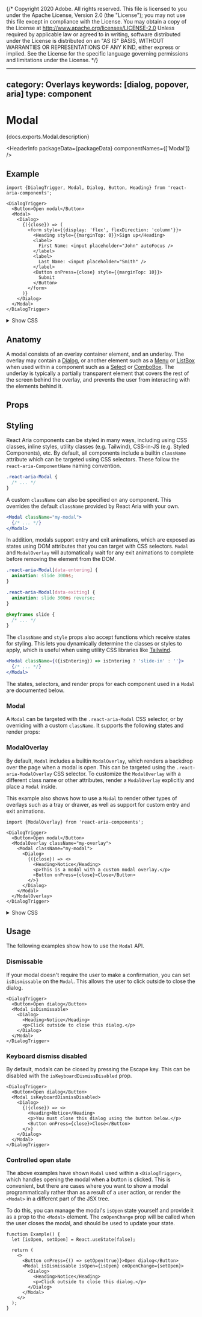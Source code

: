 {/* Copyright 2020 Adobe. All rights reserved.
This file is licensed to you under the Apache License, Version 2.0 (the "License");
you may not use this file except in compliance with the License. You may obtain a copy
of the License at http://www.apache.org/licenses/LICENSE-2.0
Unless required by applicable law or agreed to in writing, software distributed under
the License is distributed on an "AS IS" BASIS, WITHOUT WARRANTIES OR REPRESENTATIONS
OF ANY KIND, either express or implied. See the License for the specific language
governing permissions and limitations under the License. */}



---
category: Overlays
keywords: [dialog, popover, aria]
type: component
---

# Modal

<PageDescription>{docs.exports.Modal.description}</PageDescription>

<HeaderInfo
  packageData={packageData}
  componentNames={['Modal']} />

## Example

```tsx example
import {DialogTrigger, Modal, Dialog, Button, Heading} from 'react-aria-components';

<DialogTrigger>
  <Button>Open modal</Button>
  <Modal>
    <Dialog>
      {({close}) => (
        <form style={{display: 'flex', flexDirection: 'column'}}>
          <Heading style={{marginTop: 0}}>Sign up</Heading>
          <label>
            First Name: <input placeholder="John" autoFocus />
          </label>
          <label>
            Last Name: <input placeholder="Smith" />
          </label>
          <Button onPress={close} style={{marginTop: 10}}>
            Submit
          </Button>
        </form>
      )}
    </Dialog>
  </Modal>
</DialogTrigger>
```

<details>
  <summary style={{fontWeight: 'bold'}}><ChevronRight size="S" /> Show CSS</summary>

```css
.react-aria-ModalOverlay {
  position: fixed;
  inset: 0;
  background: rgba(0 0 0 / .5);
  display: flex;
  align-items: center;
  justify-content: center;
}

.react-aria-Modal {
  border: 1px solid var(--spectrum-global-color-gray-400);
  box-shadow: 0 8px 20px rgba(0 0 0 / 0.1);
  border-radius: 6px;
  background: var(--page-background);
  outline: none;
  padding: 30px;
  max-width: 250px;
}

.react-aria-Dialog {
  outline: none;

  & h2 {
    line-height: 1em;
    margin-top: 0;
  }
}

.react-aria-Button {
  background: var(--spectrum-global-color-gray-50);
  border: 1px solid var(--spectrum-global-color-gray-400);
  border-radius: 4px;
  appearance: none;
  vertical-align: middle;
  font-size: 1.2rem;
  text-align: center;
  margin: 0;
  outline: none;
  padding: 6px;
  transition: border-color 200ms;

  &[data-hovered] {
    border-color: var(--spectrum-global-color-gray-500);
  }

  &[data-pressed] {
    box-shadow: inset 0 1px 2px rgb(0 0 0 / 0.1);
    background: var(--spectrum-global-color-gray-100);
    border-color: var(--spectrum-global-color-gray-600);
  }

  &[data-focus-visible] {
    border-color: slateblue;
    box-shadow: 0 0 0 1px slateblue;
  }
}
```

</details>

## Anatomy

A modal consists of an overlay container element, and an underlay. The overlay may contain a [Dialog](Dialog.html), or another element such as a [Menu](Menu.html) or [ListBox](ListBox.html) when used within a component such as a [Select](Select.html) or [ComboBox](ComboBox.html). The underlay is typically a partially transparent element that covers the rest of the screen behind the overlay, and prevents the user from interacting with the elements behind it.

## Props

<PropTable component={docs.exports.Modal} links={docs.links} />

## Styling

React Aria components can be styled in many ways, including using CSS classes, inline styles, utility classes (e.g. Tailwind), CSS-in-JS (e.g. Styled Components), etc. By default, all components include a builtin `className` attribute which can be targeted using CSS selectors. These follow the `react-aria-ComponentName` naming convention.

```css
.react-aria-Modal {
  /* ... */
}
```

A custom `className` can also be specified on any component. This overrides the default `className` provided by React Aria with your own.

```jsx
<Modal className="my-modal">
  {/* ... */}
</Modal>
```

In addition, modals support entry and exit animations, which are exposed as states using DOM attributes that you can target with CSS selectors. `Modal` and `ModalOverlay` will automatically wait for any exit animations to complete before removing the element from the DOM.

```css render=false
.react-aria-Modal[data-entering] {
  animation: slide 300ms;
}

.react-aria-Modal[data-exiting] {
  animation: slide 300ms reverse;
}

@keyframes slide {
  /* ... */
}
```

The `className` and `style` props also accept functions which receive states for styling. This lets you dynamically determine the classes or styles to apply, which is useful when using utility CSS libraries like [Tailwind](https://tailwindcss.com/).

```jsx
<Modal className={({isEntering}) => isEntering ? 'slide-in' : ''}>
  {/* ... */}
</Modal>
```

The states, selectors, and render props for each component used in a `Modal` are documented below.

### Modal

A `Modal` can be targeted with the `.react-aria-Modal` CSS selector, or by overriding with a custom `className`. It supports the following states and render props:

<StateTable properties={docs.exports.ModalRenderProps.properties} />

### ModalOverlay

By default, `Modal` includes a builtin `ModalOverlay`, which renders a backdrop over the page when a modal is open. This can be targeted using the `.react-aria-ModalOverlay` CSS selector. To customize the `ModalOverlay` with a different class name or other attributes, render a `ModalOverlay` explicitly and place a `Modal` inside.

This example also shows how to use a `Modal` to render other types of overlays such as a tray or drawer, as well as support for custom entry and exit animations.

```tsx example
import {ModalOverlay} from 'react-aria-components';

<DialogTrigger>
  <Button>Open modal</Button>
  <ModalOverlay className="my-overlay">
    <Modal className="my-modal">
      <Dialog>
        {({close}) => <>
          <Heading>Notice</Heading>
          <p>This is a modal with a custom modal overlay.</p>
          <Button onPress={close}>Close</Button>
        </>}
      </Dialog>
    </Modal>
  </ModalOverlay>
</DialogTrigger>
```

<details>
  <summary style={{fontWeight: 'bold'}}><ChevronRight size="S" /> Show CSS</summary>

```css
.my-overlay {
  position: fixed;
  inset: 0;
  background: rgba(45 0 0 / .3);
  backdrop-filter: blur(10px);

  &[data-entering] {
    animation: blur 300ms;
  }

  &[data-exiting] {
    animation: blur 300ms reverse ease-in;
  }
}

.my-modal {
  position: fixed;
  top: 0;
  bottom: 0;
  right: 0;
  width: 250px;
  background: var(--page-background);
  outline: none;
  padding: 30px;
  border-left: 1px solid var(--spectrum-global-color-gray-400);
  box-shadow: -8px 0 20px rgba(0 0 0 / 0.1);

  &[data-entering] {
    animation: slide 300ms;
  }

  &[data-exiting] {
    animation: slide 300ms reverse ease-in;
  }
}

@keyframes blur {
  from {
    background: rgba(45 0 0 / 0);
    backdrop-filter: blur(0);
  }

  to {
    background: rgba(45 0 0 / .3);
    backdrop-filter: blur(10px);
  }
}

@keyframes slide {
  from {
    transform: translateX(100%);
  }

  to {
    transform: translateX(0);
  }
}
```

</details>

## Usage

The following examples show how to use the `Modal` API.

### Dismissable

If your modal doesn't require the user to make a confirmation, you can set `isDismissable`
on the `Modal`. This allows the user to click outside to close the dialog.

```tsx example
<DialogTrigger>
  <Button>Open dialog</Button>
  <Modal isDismissable>
    <Dialog>
      <Heading>Notice</Heading>
      <p>Click outside to close this dialog.</p>
    </Dialog>
  </Modal>
</DialogTrigger>
```

### Keyboard dismiss disabled

By default, modals can be closed by pressing the <Keyboard>Escape</Keyboard> key. This can be disabled with the `isKeyboardDismissDisabled` prop.

```tsx example
<DialogTrigger>
  <Button>Open dialog</Button>
  <Modal isKeyboardDismissDisabled>
    <Dialog>
      {({close}) => <>
        <Heading>Notice</Heading>
        <p>You must close this dialog using the button below.</p>
        <Button onPress={close}>Close</Button>
      </>}
    </Dialog>
  </Modal>
</DialogTrigger>
```

### Controlled open state

The above examples have shown `Modal` used within a `<DialogTrigger>`, which handles opening the modal when a button is clicked. This is convenient, but there are cases where you want to show a modal programmatically rather than as a result of a user action, or render the `<Modal>` in a different part of the JSX tree.

To do this, you can manage the modal's `isOpen` state yourself and provide it as a prop to the `<Modal>` element. The `onOpenChange` prop will be called when the user closes the modal, and should be used to update your state.

```tsx example
function Example() {
  let [isOpen, setOpen] = React.useState(false);

  return (
    <>
      <Button onPress={() => setOpen(true)}>Open dialog</Button>
      <Modal isDismissable isOpen={isOpen} onOpenChange={setOpen}>
        <Dialog>
          <Heading>Notice</Heading>
          <p>Click outside to close this dialog.</p>
        </Dialog>
      </Modal>
    </>
  );
}
```
